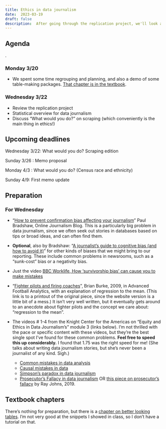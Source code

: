 ```yaml
---
title: Ethics in data journalism
date:  2023-03-19
draft: false
description:  After going through the replication project, we'll look at some specific issues related to statistics and other problems in data reporting.
---
```



## Agenda
.

### Monday 3/20

* We spent some time regrouping and planning, and also a demo of some table-making packages. [That chapter is in the textbook](https://cronkitedata.github.io/djtextbook/vis-tables.html).


### Wednesday 3/22

* Review the replication project 
* Statistical overview for data journalism
* Discuss "What would you do?" on scraping (which conveniently is the main thing in ethics!)


## Upcoming deadlines

[Wednesday 3/22]{.sked-dates}: What would you do? Scraping edition

[Sunday 3/26]{.sked-dates} : Memo proposal

[Monday 4/3]{.sked-dates} : What would you do? (Census race and ethnicity)  

[Sunday 4/9]{.sked-dates}: First memo update


## Preparation

### For Wednesday

- “[How to prevent confirmation bias affecting your journalism](https://onlinejournalismblog.com/2020/04/07/how-to-prevent-confirmation-bias-affecting-your-journalism/)” Paul Bradshaw, Online Journalism Blog. This is a particularly big problem in data journalism, since we often seek out stories in databases based on tips or broad ideas, and can often find them. 

- **Optional**, also by Bradshaw: “[A journalist’s guide to cognitive bias (and how to avoid it)](https://onlinejournalismblog.com/2020/03/24/a-journalists-guide-to-cognitive-bias-and-how-to-avoid-it/)” for other kinds of biases that we might bring to our reporting. These include common problems in newsrooms, such as a “sunk-cost” bias or a negativity bias.

- Just the video [BBC Worklife, How ‘survivorship bias’ can cause you to make mistakes](https://www.bbc.com/worklife/article/20200827-how-survivorship-bias-can-cause-you-to-make-mistakes)  

- “[Fighter pilots and firing coaches](https://faculty.mccombs.utexas.edu/carlos.carvalho/teaching/regression_to_the_mean.pdf)”, Brian Burke, 2009, in Advanced Football Analytics, with an explanation of regression to the mean. (This link is to a printout of the original piece, since the website version is a little bit of a mess.) It isn’t very well written, but it eventually gets around to an anecdote about fighter pilots and the concept we care about: “regression to the mean”.


- The videos # 1-4 from the Knight Center for the Americas on “Equity and Ethics in Data Journalism’s” module 3 (links below). I’m not thrilled with the pace or specific content with these videos, but they’re the best single spot I’ve found for these common problems. **Feel free to speed this up considerably.** I found that 1.75 was the right speed for me! (She talks about writing data journalism stories, but she’s never been a journalist of any kind. Sigh.)

   * [Common mistakes in data analysis](https://youtu.be/4ndrF2cSqVo)
   * [Causal mistakes in data](https://youtu.be/9nKs7mJukSk)
   * [Simpson’s paradox in data journalism](https://youtu.be/f5gMwGfZL3g)
   * [Prosecutor’s Fallacy in data journalism](https://youtu.be/0y3sco0lKzc) OR [this piece on prosecutor’s fallacy](https://towardsdatascience.com/the-prosecutors-fallacy-cb0da4e9c039) by Ray Johns, 2019.



## Textbook chapters

There's nothing for preparation, but there is a [chapter on better looking tables](https://cronkitedata.github.io/djtextbook/vis-tables.html). I'm not very good at the snippets I showed in class, so I don't have a tutorial on that.